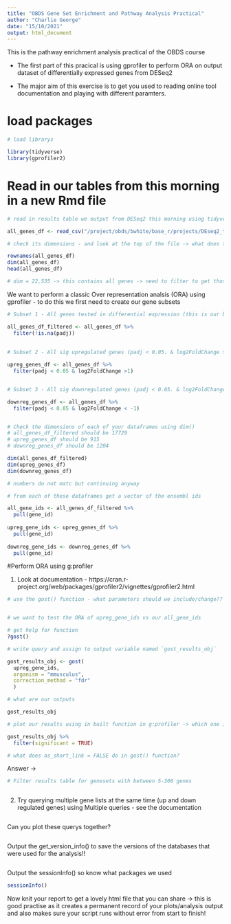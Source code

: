 ```yaml
---
title: "OBDS Gene Set Enrichment and Pathway Analysis Practical"
author: "Charlie George"
date: "15/10/2021"
output: html_document
---
```


This is the pathway enrichment analysis practical of the OBDS course

- The first part of this pracical is using gprofiler to perform ORA on output dataset of differentially expressed genes from DESeq2

- The major aim of this exercise is to get you used to reading online tool documentation and playing with different paramters.

# load packages 
```r
# load librarys

library(tidyverse)
library(gprofiler2)
```


# Read in our tables from this morning in a new Rmd file
```r
# read in results table we output from DESeq2 this morning using tidyverse read_csv()

all_genes_df <- read_csv("/project/obds/bwhite/base_r/projects/DEseq2_tutorial/CD8_vs_CD4_DE_results_lfcshrinkage_allgenes.csv")

# check its dimensions - and look at the top of the file -> what does this tell us about our table? 

rownames(all_genes_df)
dim(all_genes_df)
head(all_genes_df)

# dim = 22,535 -> this contains all genes -> need to filter to get those tested


```

We want to perform a classic Over representation analsis (ORA) using gprofiler - to do this we first need to create our gene subsets 

```r

# Subset 1 - All genes tested in differential expression (this is our background/control gene list) - i.e. remove padj == NA 

all_genes_df_filtered <- all_genes_df %>%
  filter(!is.na(padj))
  
  
# Subset 2 - All sig upregulated genes (padj < 0.05. & log2FoldChange > 1)

upreg_genes_df <- all_genes_df %>%
  filter(padj < 0.05 & log2FoldChange >1)


# Subset 3 - All sig downregulated genes (padj < 0.05. & log2FoldChange < 1)

downreg_genes_df <- all_genes_df %>%
  filter(padj < 0.05 & log2FoldChange < -1)


# Check the dimensions of each of your dataframes using dim()
# all_genes_df_filtered should be 17729
# upreg_genes_df should be 915
# downreg_genes_df should be 1204

dim(all_genes_df_filtered)
dim(upreg_genes_df)
dim(downreg_genes_df)

# numbers do not matc but continuing anyway

```


```r
# from each of these dataframes get a vector of the ensembl ids 

all_gene_ids <- all_genes_df_filtered %>%
  pull(gene_id)
    
upreg_gene_ids <- upreg_genes_df %>%
  pull(gene_id)
    
downreg_gene_ids <- downreg_genes_df %>%
  pull(gene_id)
```

#Perform ORA using g:profiler 

1. Look at documentation - https://cran.r-project.org/web/packages/gprofiler2/vignettes/gprofiler2.html
```r
# use the gost() function - what parameters should we include/change??


# we want to test the ORA of upreg_gene_ids vs our all_gene_ids

# get help for function
?gost() 

# write query and assign to output variable named `gost_results_obj`

gost_results_obj <- gost(
  upreg_gene_ids,
  organism = "mmusculus",
  correction_method = "fdr"
  )

# what are our outputs  

gost_results_obj

```

```r
# plot our results using in built function in g:profiler -> which one is it? 

gost_results_obj %>%
  filter(significant = TRUE)


```

```r
# what does as_short_link = FALSE do in gost() function? 

```

Answer -> 

```r
# Filter results table for genesets with between 5-300 genes 



```


2. Try querying multiple gene lists at the same time (up and down regulated genes) using Multiple queries - see the documentation 

```r

```

Can you plot these querys together?

```r


```

Output the get_version_info() to save the versions of the databases that were used for the analysis!! 
```r

```

Output the sessionInfo() so know what packages we used
```r
sessionInfo()

```

Now knit your report to get a lovely html file that you can share -> this is good practise as it creates a permanent record of your plots/analysis output and also makes sure your script runs without error from start to finish! 

